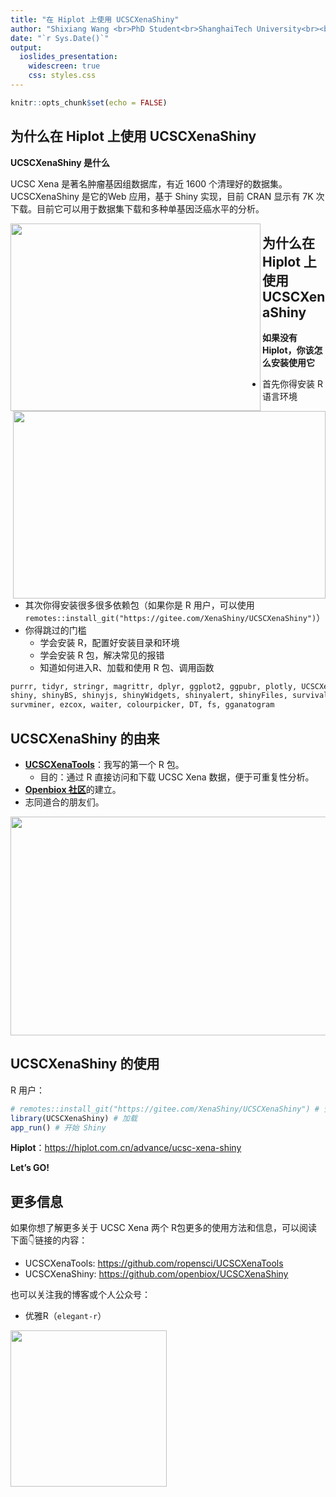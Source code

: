 ```yaml
---
title: "在 Hiplot 上使用 UCSCXenaShiny"
author: "Shixiang Wang <br>PhD Student<br>ShanghaiTech University<br><br> GitHub: @ShixiangWang <br> blog: <http://shixiangwang.github.io/>"
date: "`r Sys.Date()`"
output: 
  ioslides_presentation:
    widescreen: true
    css: styles.css
---
```


```r
knitr::opts_chunk$set(echo = FALSE)
```

## 为什么在 Hiplot 上使用 UCSCXenaShiny

**UCSCXenaShiny 是什么**

UCSC Xena 是著名肿瘤基因组数据库，有近 1600 个清理好的数据集。 UCSCXenaShiny 是它的Web 应用，基于 Shiny 实现，目前 CRAN 显示有 7K 次下载。目前它可以用于数据集下载和多种单基因泛癌水平的分析。

<img src="http://xena.ucsc.edu/static/xena-public-private@3x-048afb621d9083ce2a9c0aada842f440.png" width = "400" height = "300" alt="" align=left />
<img src="fig/xena-data-page.png" width = "500" height = "300" alt="" align=right />


## 为什么在 Hiplot 上使用 UCSCXenaShiny

**如果没有 Hiplot，你该怎么安装使用它**

- 首先你得安装 R 语言环境
- 其次你得安装很多很多依赖包（如果你是 R 用户，可以使用 `remotes::install_git("https://gitee.com/XenaShiny/UCSCXenaShiny")`）
- 你得跳过的门槛
  - 学会安装 R，配置好安装目录和环境
  - 学会安装 R 包，解决常见的报错
  - 知道如何进入R、加载和使用 R 包、调用函数

```r
purrr, tidyr, stringr, magrittr, dplyr, ggplot2, ggpubr, plotly, UCSCXenaTools,
shiny, shinyBS, shinyjs, shinyWidgets, shinyalert, shinyFiles, survival,
survminer, ezcox, waiter, colourpicker, DT, fs, gganatogram
```

## UCSCXenaShiny 的由来

- [**UCSCXenaTools**](https://github.com/ropensci/UCSCXenaTools)：我写的第一个 R 包。
  - 目的：通过 R 直接访问和下载 UCSC Xena 数据，便于可重复性分析。
- [**Openbiox 社区**](https://github.com/openbiox)的建立。
- 志同道合的朋友们。

<img src="fig/xena-shiny-developers.png" width = "1000" height = "350" alt="" align=center />


## UCSCXenaShiny 的使用

R 用户：

```r
# remotes::install_git("https://gitee.com/XenaShiny/UCSCXenaShiny") # 安装
library(UCSCXenaShiny) # 加载
app_run() # 开始 Shiny
```

**Hiplot**：<https://hiplot.com.cn/advance/ucsc-xena-shiny>

**Let's GO!**

## 更多信息

如果你想了解更多关于 UCSC Xena 两个 R包更多的使用方法和信息，可以阅读下面👇链接的内容：

- UCSCXenaTools: <https://github.com/ropensci/UCSCXenaTools>
- UCSCXenaShiny: <https://github.com/openbiox/UCSCXenaShiny>

也可以关注我的博客或个人公众号：

- 优雅R（`elegant-r`）

<img src="fig/qrcode.jpg" width = "250" height = "250" alt="" align=center />
